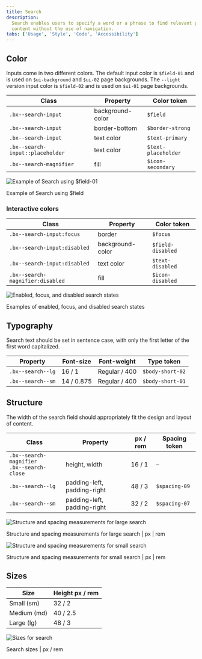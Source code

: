 ```yaml
---
title: Search
description:
  Search enables users to specify a word or a phrase to find relevant pieces of
  content without the use of navigation.
tabs: ['Usage', 'Style', 'Code', 'Accessibility']
---
```


## Color

Inputs come in two different colors. The default input color is `$field-01` and
is used on `$ui-background` and `$ui-02` page backgrounds. The `--light` version
input color is `$field-02` and is used on `$ui-01` page backgrounds.

| Class                            | Property         | Color token         |
| -------------------------------- | ---------------- | ------------------- |
| `.bx--search-input`              | background-color | `$field`            |
| `.bx--search-input`              | border-bottom    | `$border-strong`    |
| `.bx--search-input`              | text color       | `$text-primary`     |
| `.bx--search-input::placeholder` | text color       | `$text-placeholder` |
| `.bx--search-magnifier`          | fill             | `$icon-secondary`   |

<div className="image--fixed">

![Example of Search using $field-01](images/search-style-4.png)

</div>

<Caption>Example of Search using $field</Caption>

### Interactive colors

| Class                            | Property         | Color token       |
| -------------------------------- | ---------------- | ----------------- |
| `.bx--search-input:focus`        | border           | `$focus`          |
| `.bx--search-input:disabled`     | background-color | `$field-disabled` |
| `.bx--search-input:disabled`     | text color       | `$text-disabled`  |
| `.bx--search-magnifier:disabled` | fill             | `$icon-disabled`  |

<div className="image--fixed">

![Enabled, focus, and disabled search states](images/search-style-1.png)

</div>

<Caption>Examples of enabled, focus, and disabled search states</Caption>

## Typography

Search text should be set in sentence case, with only the first letter of the
first word capitalized.

| Property          | Font-size  | Font-weight   | Type token       |
| ----------------- | ---------- | ------------- | ---------------- |
| `.bx--search--lg` | 16 / 1     | Regular / 400 | `$body-short-02` |
| `.bx--search--sm` | 14 / 0.875 | Regular / 400 | `$body-short-01` |

## Structure

The width of the search field should appropriately fit the design and layout of
content.

| Class                                             | Property                    | px / rem | Spacing token |
| ------------------------------------------------- | --------------------------- | -------- | ------------- |
| `.bx--search-magnifier` <br/> `.bx--search-close` | height, width               | 16 / 1   | –             |
| `.bx--search--lg`                                 | padding-left, padding-right | 48 / 3   | `$spacing-09` |
| `.bx--search--sm`                                 | padding-left, padding-right | 32 / 2   | `$spacing-07` |

<div className="image--fixed">

![Structure and spacing measurements for large search](images/search-style-2.png)

</div>

<Caption>
  Structure and spacing measurements for large search | px | rem
</Caption>

<div className="image--fixed">

![Structure and spacing measurements for small search](images/search-style-3.png)

</div>

<Caption>
  Structure and spacing measurements for small search | px | rem
</Caption>

## Sizes

| Size        | Height px / rem |
| ----------- | --------------- |
| Small (sm)  | 32 / 2          |
| Medium (md) | 40 / 2.5        |
| Large (lg)  | 48 / 3          |

<div className="image--fixed">

![Sizes for search](images/search-style-size.png)

</div>

<Caption>Search sizes | px / rem</Caption>
